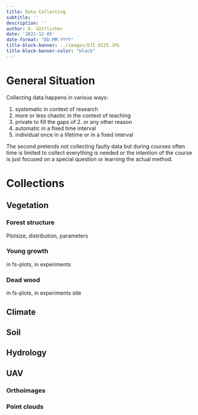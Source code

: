 ```yaml
---
title: Data Collecting
subtitle: ''
description: ''
author: D. Göttlicher
date: '2021-12-05'
date-format: "DD.MM.YYYY"
title-block-banner: ../images/DJI_0125.JPG
title-block-banner-color: "black"
---
```



# General Situation
Collecting data happens in various ways:

1. systematic in context of research 
2. more or less chaotic in the context of teaching
3. private to fill the gaps of 2. or any other reason
4. automatic in a fixed time interval
5. individual once in a lifetime or in a fixed interval

The second pretends not collecting faulty data but during courses often time is limited to collect everything is needed or the intention of the course is just focused on a special question or learning the actual method.

# Collections

## Vegetation

### Forest structure
Plotsize, distribution, parameters

### Young growth
in fs-plots, in experiments

### Dead wood
in fs-plots, in experiments site

## Climate

## Soil

## Hydrology

## UAV

### Orthoimages

### Point clouds

